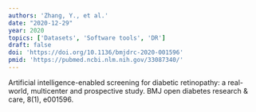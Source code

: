 ```yaml
---
authors: 'Zhang, Y., et al.'
date: "2020-12-29"
year: 2020
topics: ['Datasets', 'Software tools', 'DR']
draft: false
doi: 'https://doi.org/10.1136/bmjdrc-2020-001596'
pmid: 'https://pubmed.ncbi.nlm.nih.gov/33087340/'
---
```


Artificial intelligence-enabled screening for diabetic retinopathy: a real-world, multicenter and prospective study. BMJ open diabetes research & care, 8(1), e001596.